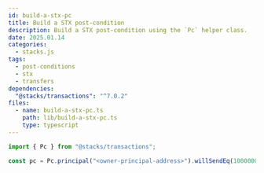```yaml
---
id: build-a-stx-pc
title: Build a STX post-condition
description: Build a STX post-condition using the `Pc` helper class.
date: 2025.01.14
categories:
  - stacks.js
tags:
  - post-conditions
  - stx
  - transfers
dependencies:
  "@stacks/transactions": "^7.0.2"
files:
  - name: build-a-stx-pc.ts
    path: lib/build-a-stx-pc.ts
    type: typescript
---
```


```typescript
import { Pc } from "@stacks/transactions";

const pc = Pc.principal("<owner-principal-address>").willSendEq(1000000).ustx(); // transfer 1 STX
```